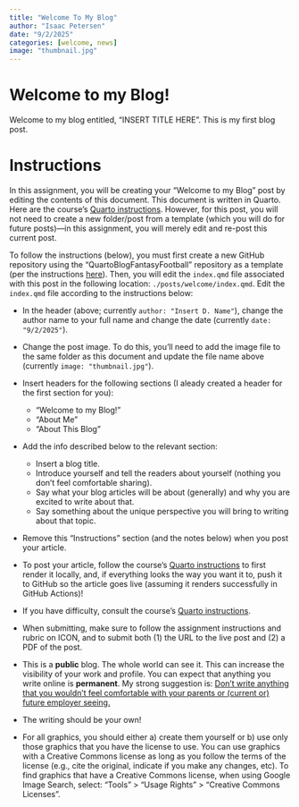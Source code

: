 ```yaml
---
title: "Welcome To My Blog"
author: "Isaac Petersen"
date: "9/2/2025"
categories: [welcome, news]
image: "thumbnail.jpg"
---
```


# Welcome to my Blog! {#sec-welcome}

Welcome to my blog entitled, "INSERT TITLE HERE".
This is my first blog post.

# Instructions {#sec-instructions}

In this assignment, you will be creating your "Welcome to my Blog" post by editing the contents of this document.
This document is written in Quarto.
Here are the course's [Quarto instructions](https://isaactpetersen.github.io/QuartoBlogFantasyFootball/posts/quarto-instructions/).
However, for this post, you will not need to create a new folder/post from a template (which you will do for future posts)—in this assignment, you will merely edit and re-post this current post.

To follow the instructions (below), you must first create a new GitHub repository using the "QuartoBlogFantasyFootball" repository as a template (per the instructions [here](https://isaactpetersen.github.io/Fantasy-Football-Analytics-Textbook/getting-started.html#sec-initialSetup)).
Then, you will edit the `index.qmd` file associated with this post in the following location: `./posts/welcome/index.qmd`.
Edit the `index.qmd` file according to the instructions below:

- In the header (above; currently `author: "Insert D. Name"`), change the author name to your full name and change the date (currently `date: "9/2/2025"`).
- Change the post image.
To do this, you'll need to add the image file to the same folder as this document and update the file name above (currently `image: "thumbnail.jpg"`).
- Insert headers for the following sections (I aleady created a header for the first section for you):
    - "Welcome to my Blog!"
    - "About Me"
    - "About This Blog"
- Add the info described below to the relevant section:
    - Insert a blog title.
    - Introduce yourself and tell the readers about yourself (nothing you don't feel comfortable sharing).
    - Say what your blog articles will be about (generally) and why you are excited to write about that.
    - Say something about the unique perspective you will bring to writing about that topic.
- Remove this "Instructions" section (and the notes below) when you post your article.
- To post your article, follow the course's [Quarto instructions](https://isaactpetersen.github.io/QuartoBlogFantasyFootball/posts/quarto-instructions/) to first render it locally, and, if everything looks the way you want it to, push it to GitHub so the article goes live (assuming it renders successfully in GitHub Actions)!
- If you have difficulty, consult the course's [Quarto instructions](https://isaactpetersen.github.io/QuartoBlogFantasyFootball/posts/quarto-instructions/).
- When submitting, make sure to follow the assignment instructions and rubric on ICON, and to submit both (1) the URL to the live post and (2) a PDF of the post.

- This is a **public** blog.
The whole world can see it.
This can increase the visibility of your work and profile.
You can expect that anything you write online is **permanent**.
My strong suggestion is: <u>Don't write anything that you wouldn't feel comfortable with your parents or (current or) future employer seeing.</u>
- The writing should be your own!
- For all graphics, you should either a) create them yourself or b) use only those graphics that you have the license to use.
You can use graphics with a Creative Commons license as long as you follow the terms of the license (e.g., cite the original, indicate if you make any changes, etc).
To find graphics that have a Creative Commons license, when using Google Image Search, select: "Tools" > "Usage Rights" > "Creative Commons Licenses".
